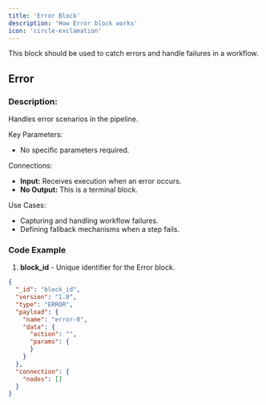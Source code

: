 ```yaml
---
title: 'Error Block'
description: 'How Error block works'
icon: 'circle-exclamation'
---
```

<Warning>This block should be used to catch errors and handle failures in a workflow.</Warning>

## Error

### Description:
Handles error scenarios in the pipeline.

Key Parameters:

- No specific parameters required.

Connections:

- **Input:** Receives execution when an error occurs.
- **No Output:** This is a terminal block.

Use Cases:

- Capturing and handling workflow failures.
- Defining fallback mechanisms when a step fails.

### Code Example

1. **block_id** - Unique identifier for the Error block.

```json
{
  "_id": "block_id",
  "version": "1.0",
  "type": "ERROR",
  "payload": {
    "name": "error-0",
    "data": {
      "action": "",
      "params": {
      }
    }
  },
  "connection": {
    "nodes": []
  }
}
